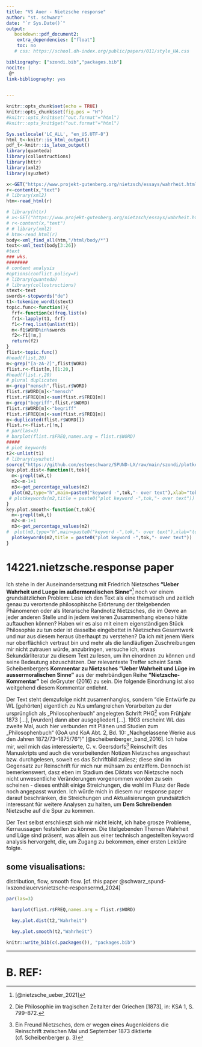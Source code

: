 ```yaml
---
title: "VS Auer - Nietzsche response"
author: "st. schwarz"
date: "`r Sys.Date()`"
output:
   bookdown::pdf_document2:
    extra_dependencies: ["float"]
    toc: no
   # css: https://school.dh-index.org/public/papers/011/style_HA.css

bibliography: ["szondi.bib","packages.bib"]
nocite: |
 @*
link-bibliography: yes
  

---
```


```r
knitr::opts_chunk$set(echo = TRUE)
knitr::opts_chunk$set(fig.pos = "H")
#knitr::opts_knit$set("out.format"="html")
#knitr::opts_knit$get("out.format"="html")

Sys.setlocale('LC_ALL', "en_US.UTF-8")
html_t<-knitr::is_html_output()
pdf_t<-knitr::is_latex_output()
library(quanteda)
library(collostructions)
library(httr)
library(xml2)
library(syuzhet)

x<-GET("https://www.projekt-gutenberg.org/nietzsch/essays/wahrheit.html")
r<-content(x,"text")
# library(xml2)
htm<-read_html(r)

```

```r
# library(httr)
# x<-GET("https://www.projekt-gutenberg.org/nietzsch/essays/wahrheit.html")
# r<-content(x,"text")
# # library(xml2)
# htm<-read_html(r)
body<-xml_find_all(htm,"/html/body/*")
text<-xml_text(body[3:26])
#text
### wks.
########
# content analysis
#options(conflict.policy=F)
# library(quanteda)
# library(collostructions)
stext<-text
swords<-stopwords("de")
t1<-tokenize_word1(stext)
topic.func<-function(){
  frf<-function(x)freq.list(x)
  fr1<-lapply(t1, frf)
  f1<-freq.list(unlist(t1))
  m<-f1$WORD%in%swords
  f2<-f1[!m,]
  return(f2)
}
flist<-topic.func()
#head(flist,20)
m<-grep("[a-zA-Z]",flist$WORD)
flist.r<-flist[m,][1:20,]
#head(flist.r,20)
# plural duplicates
m<-grep("mensch",flist.r$WORD)
flist.r$WORD[m]<-"mensch"
flist.r$FREQ[m]<-sum(flist.r$FREQ[m])
m<-grep("begriff",flist.r$WORD)
flist.r$WORD[m]<-"begriff"
flist.r$FREQ[m]<-sum(flist.r$FREQ[m])
m<-duplicated(flist.r$WORD[])
flist.r<-flist.r[!m,]
# par(las=3)
# barplot(flist.r$FREQ,names.arg = flist.r$WORD)
#####
# plot keywords
t2<-unlist(t1)
# library(syuzhet)
source("https://github.com/esteeschwarz/SPUND-LX/raw/main/szondi/plotkeywords.R")
key.plot.dist<-function(t,tok){
  m<-grepl(tok,t)
  m2<-m-1+1
  m3<-get_percentage_values(m2)
  plot(m2,type="h",main=paste0("keyword -",tok,"- over text"),xlab="tokens",ylab="raw occurences")
 # plotkeywords(m2,title = paste0("plot keyword -",tok,"- over text"))
}
key.plot.smooth<-function(t,tok){
  m<-grepl(tok,t)
  m2<-m-1+1
  m3<-get_percentage_values(m2)
#  plot(m3,type="h",main=paste0("keyword -",tok,"- over text"),xlab="tokens",ylab="scaled occurences")
  plotkeywords(m2,title = paste0("plot keyword -",tok,"- over text"))
}


```

# 14221.nietzsche.response paper
Ich stehe in der Auseinandersetzung mit Friedrich Nietzsches **"Ueber Wahrheit und Luege im außermoralischen Sinne"**[^3] noch vor einem grundsätzlichen Problem: Lese ich den Text als eine thematisch und zeitlich genau zu verortende philosophische Erörterung der titelgebenden Phänomenen oder als literarische Randnotiz Nietzsches, die im Oevre an jeder anderen Stelle und in jedem weiteren Zusammenhang ebenso hätte auftauchen können? Haben wir es also mit einem eigenständigen Stück Philosophie zu tun oder ist dasselbe eingebettet in Nietzsches Gesamtwerk und nur aus diesem heraus überhaupt zu verstehen?
Da ich mit jenem Werk nur oberflächlich vertraut bin und mehr als die landläufigen Zuschreibungen mir nicht zutrauen würde, anzubringen, versuche ich, etwas Sekundärliteratur zu diesem Text zu lesen, um ihn einordnen zu können und seine Bedeutung abzuschätzen. Der relevanteste Treffer scheint Sarah Scheibenbergers **Kommentar zu Nietzsches "Ueber Wahrheit und Lüge im aussermoralischen Sinne"** aus der mehrbändigen Reihe **"Nietzsche-Kommentar"** bei deGryuter (2016) zu sein. Die folgende Einordnung ist also weitgehend diesem Kommentar entlehnt.

Der Text steht demzufolge nicht zusamenhanglos, sondern "die Entwürfe zu WL [gehörten] eigentlich zu N.s umfangreichen Vorarbeiten zu der ursprünglich als „Philosophenbuch“ angelegten Schrift PHG[^1] vom Frühjahr 1873 [...], [wurden] dann aber ausgegliedert [...]. 1903 erscheint WL das zweite Mal, auch hier verbunden mit Plänen und Studien zum „Philosophenbuch“ (GoA und KoA Abt. 2, Bd. 10: „Nachgelassene Werke aus den Jahren 1872/73–1875/76“)" [@scheibenberger_band_2016].
Ich habe mir, weil mich das interessierte, C. v. Geersdorfs[^2] Reinschrift des Manuskripts und auch die vorarbeitenden Notizen Nietzsches angeschaut bzw. durchgelesen, soweit es das Schriftbild zuliesz; diese sind im Gegensatz zur Reinschrift für mich nur mühsam zu entziffern. Dennoch ist bemerkenswert, dasz eben im Stadium des Diktats von Nietzsche noch nicht unwesentliche Veränderungen vorgenommen worden zu sein scheinen - dieses enthält einige Streichungen, die wohl im Flusz der Rede noch angepasst wurden. Ich würde mich in diesem nur response paper darauf beschränken, die Streichungen und Aktualisierungen grundsätzlich interessant für weitere Analysen zu halten, um **Dem Schreibenden** Nietzsche auf die Spur zu kommen.

Der Text selbst erschlieszt sich mir nicht leicht, ich habe grosze Probleme, Kernaussagen feststellen zu können. Die titelgebenden Themen Wahrheit und Lüge sind präsent, was allein aus einer technisch angestellten keyword analysis hervorgeht, die, um Zugang zu bekommen, einer ersten Lektüre folgte.

## some visualisations:
distribution, flow, smooth flow. [cf. this paper @schwarz_spund-lxszondiauervsnietzsche-responsermd_2024]


[^3]: [@nietzsche_ueber_2021]
[^1]:	Die Philosophie im tragischen Zeitalter der Griechen [1873], in: KSA 1, S. 799–872.

[^2]:	Ein Freund Nietzsches, dem er wegen eines Augenleidens die Reinschrift zwischen Mai und September 1873 diktierte (cf. Scheibenberger p. 3)




```r
par(las=3)

  barplot(flist.r$FREQ,names.arg = flist.r$WORD)
```

```r
  key.plot.dist(t2,"Wahrheit")
```


```r
  key.plot.smooth(t2,"Wahrheit")
```

```r
knitr::write_bib(c(.packages()), "packages.bib")

```

----
# B. REF:

